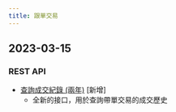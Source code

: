 ```yaml
---
title: 跟單交易
---
```

## 2023-03-15
### REST API
* [查詢成交紀錄 (兩年)](../copy-trade/position/execution-list) [新增]
    * 全新的接口，用於查詢帶單交易的成交歷史